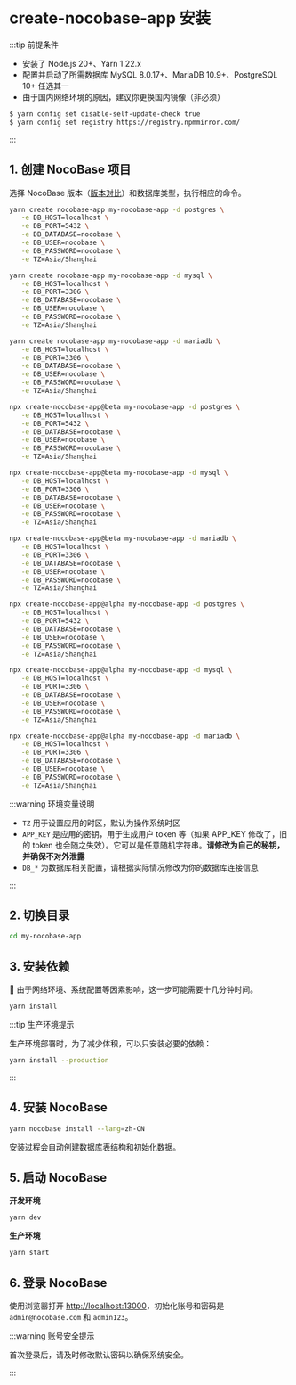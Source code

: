 # create-nocobase-app 安装

:::tip 前提条件

- 安装了 Node.js 20+、Yarn 1.22.x
- 配置并启动了所需数据库 MySQL 8.0.17+、MariaDB 10.9+、PostgreSQL 10+ 任选其一
- 由于国内网络环境的原因，建议你更换国内镜像（非必须）

```bash
$ yarn config set disable-self-update-check true
$ yarn config set registry https://registry.npmmirror.com/
```

:::

## 1. 创建 NocoBase 项目

选择 NocoBase 版本（[版本对比](../quickstart.md)）和数据库类型，执行相应的命令。

<Tabs>
<Tab label="latest 版本">

<Tabs>
<Tab label="PostgreSQL">

```bash
yarn create nocobase-app my-nocobase-app -d postgres \
   -e DB_HOST=localhost \
   -e DB_PORT=5432 \
   -e DB_DATABASE=nocobase \
   -e DB_USER=nocobase \
   -e DB_PASSWORD=nocobase \
   -e TZ=Asia/Shanghai
```

</Tab>

<Tab label="MySQL">

```bash
yarn create nocobase-app my-nocobase-app -d mysql \
   -e DB_HOST=localhost \
   -e DB_PORT=3306 \
   -e DB_DATABASE=nocobase \
   -e DB_USER=nocobase \
   -e DB_PASSWORD=nocobase \
   -e TZ=Asia/Shanghai
```

</Tab>

<Tab label="MariaDB">

```bash
yarn create nocobase-app my-nocobase-app -d mariadb \
   -e DB_HOST=localhost \
   -e DB_PORT=3306 \
   -e DB_DATABASE=nocobase \
   -e DB_USER=nocobase \
   -e DB_PASSWORD=nocobase \
   -e TZ=Asia/Shanghai
```

</Tab>
</Tabs>

</Tab>

<Tab label="beta 版本">

<Tabs>
<Tab label="PostgreSQL">

```bash
npx create-nocobase-app@beta my-nocobase-app -d postgres \
   -e DB_HOST=localhost \
   -e DB_PORT=5432 \
   -e DB_DATABASE=nocobase \
   -e DB_USER=nocobase \
   -e DB_PASSWORD=nocobase \
   -e TZ=Asia/Shanghai
```

</Tab>

<Tab label="MySQL">

```bash
npx create-nocobase-app@beta my-nocobase-app -d mysql \
   -e DB_HOST=localhost \
   -e DB_PORT=3306 \
   -e DB_DATABASE=nocobase \
   -e DB_USER=nocobase \
   -e DB_PASSWORD=nocobase \
   -e TZ=Asia/Shanghai
```

</Tab>

<Tab label="MariaDB">

```bash
npx create-nocobase-app@beta my-nocobase-app -d mariadb \
   -e DB_HOST=localhost \
   -e DB_PORT=3306 \
   -e DB_DATABASE=nocobase \
   -e DB_USER=nocobase \
   -e DB_PASSWORD=nocobase \
   -e TZ=Asia/Shanghai
```

</Tab>
</Tabs>

</Tab>

<Tab label="alpha 版本">

<Tabs>
<Tab label="PostgreSQL">

```bash
npx create-nocobase-app@alpha my-nocobase-app -d postgres \
   -e DB_HOST=localhost \
   -e DB_PORT=5432 \
   -e DB_DATABASE=nocobase \
   -e DB_USER=nocobase \
   -e DB_PASSWORD=nocobase \
   -e TZ=Asia/Shanghai
```

</Tab>

<Tab label="MySQL">

```bash
npx create-nocobase-app@alpha my-nocobase-app -d mysql \
   -e DB_HOST=localhost \
   -e DB_PORT=3306 \
   -e DB_DATABASE=nocobase \
   -e DB_USER=nocobase \
   -e DB_PASSWORD=nocobase \
   -e TZ=Asia/Shanghai
```

</Tab>

<Tab label="MariaDB">

```bash
npx create-nocobase-app@alpha my-nocobase-app -d mariadb \
   -e DB_HOST=localhost \
   -e DB_PORT=3306 \
   -e DB_DATABASE=nocobase \
   -e DB_USER=nocobase \
   -e DB_PASSWORD=nocobase \
   -e TZ=Asia/Shanghai
```

</Tab>
</Tabs>

</Tab>
</Tabs>

:::warning 环境变量说明

- `TZ` 用于设置应用的时区，默认为操作系统时区
- `APP_KEY` 是应用的密钥，用于生成用户 token 等（如果 APP_KEY 修改了，旧的 token 也会随之失效）。它可以是任意随机字符串。**请修改为自己的秘钥，并确保不对外泄露**
- `DB_*` 为数据库相关配置，请根据实际情况修改为你的数据库连接信息

:::

## 2. 切换目录

```bash
cd my-nocobase-app
```

## 3. 安装依赖

📢 由于网络环境、系统配置等因素影响，这一步可能需要十几分钟时间。

```bash
yarn install
```

:::tip 生产环境提示

生产环境部署时，为了减少体积，可以只安装必要的依赖：

```bash
yarn install --production
```

:::

## 4. 安装 NocoBase

```bash
yarn nocobase install --lang=zh-CN
```

安装过程会自动创建数据库表结构和初始化数据。

## 5. 启动 NocoBase

**开发环境**

```bash
yarn dev
```

**生产环境**

```bash
yarn start
```

## 6. 登录 NocoBase

使用浏览器打开 [http://localhost:13000](http://localhost:13000)，初始化账号和密码是 `admin@nocobase.com` 和 `admin123`。

:::warning 账号安全提示

首次登录后，请及时修改默认密码以确保系统安全。

:::
